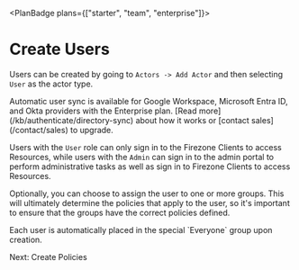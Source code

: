 
<PlanBadge plans={["starter", "team", "enterprise"]}>

# Create Users

</PlanBadge>

Users can be created by going to `Actors -> Add Actor` and then selecting `User`
as the actor type.

<Alert color="info">
  Automatic user sync is available for Google Workspace, Microsoft Entra ID, and
  Okta providers with the Enterprise plan. [Read
  more](/kb/authenticate/directory-sync) about how it works or [contact
  sales](/contact/sales) to upgrade.
</Alert>

Users with the `User` role can only sign in to the Firezone Clients to access
Resources, while users with the `Admin` can sign in to the admin portal to
perform administrative tasks as well as sign in to Firezone Clients to access
Resources.

Optionally, you can choose to assign the user to one or more groups. This will
ultimately determine the policies that apply to the user, so it's important to
ensure that the groups have the correct policies defined.

<Alert color="warning">
  Each user is automatically placed in the special `Everyone` group upon
  creation.
</Alert>

<NextStep href="/kb/deploy/policies">Next: Create Policies</NextStep>

<SupportOptions />
